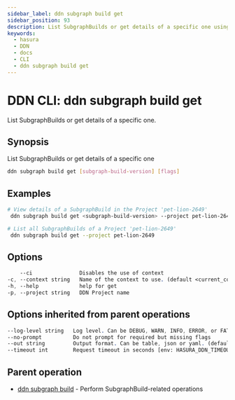 ```yaml
---
sidebar_label: ddn subgraph build get
sidebar_position: 93
description: List SubgraphBuilds or get details of a specific one using the DDN CLI
keywords:
  - hasura
  - DDN
  - docs
  - CLI
  - ddn subgraph build get
---
```


# DDN CLI: ddn subgraph build get

List SubgraphBuilds or get details of a specific one.

## Synopsis

List SubgraphBuilds or get details of a specific one

```bash
ddn subgraph build get [subgraph-build-version] [flags]
```

## Examples

```bash
# View details of a SubgraphBuild in the Project 'pet-lion-2649'
 ddn subgraph build get <subgraph-build-version> --project pet-lion-2649

# List all SubgraphBuilds of a Project 'pet-lion-2649'
 ddn subgraph build get --project pet-lion-2649
```

## Options

```sass
    --ci               Disables the use of context
-c, --context string   Name of the context to use. (default <current_context>)
-h, --help             help for get
-p, --project string   DDN Project name
```

## Options inherited from parent operations

```sass
--log-level string   Log level. Can be DEBUG, WARN, INFO, ERROR, or FATAL. (default "INFO")
--no-prompt          Do not prompt for required but missing flags
--out string         Output format. Can be table, json or yaml. (default "table")
--timeout int        Request timeout in seconds [env: HASURA_DDN_TIMEOUT] (default 100)
```

## Parent operation

- [ddn subgraph build](/reference/cli/commands/ddn_subgraph_build) - Perform SubgraphBuild-related operations
